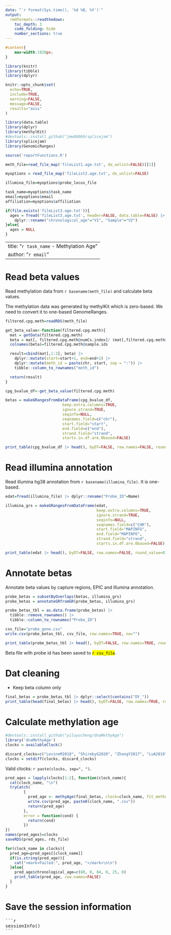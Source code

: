 ```yaml
---
date: "`r format(Sys.time(), '%d %B, %Y')`"
output: 
  rmdformats::readthedown:
    toc_depth: 3
    code_folding: hide
    number_sections: true
---
```


```css
#content{
    max-width:1920px;
}
```

```r
library(knitr)
library(tibble)
library(dplyr)

knitr::opts_chunk$set(
  echo=TRUE, 
  include=TRUE, 
  warning=FALSE, 
  message=FALSE, 
  results="asis"
)
```

```r
library(data.table)
library(dplyr)
library(methylKit)
#devtools::install_github("jmw86069/splicejam")
library(splicejam)
library(GenomicRanges)

source('reportFunctions.R')

meth_file=read_file_map('fileList1.age.txt', do_unlist=FALSE)[[1]]

myoptions = read_file_map('fileList2.age.txt', do_unlist=FALSE)

illumina_file=myoptions$probe_locus_file

task_name=myoptions$task_name
email=myoptions$email
affiliation=myoptions$affiliation

if(file.exists('fileList3.age.txt')){
  ages = fread('fileList3.age.txt', header=FALSE, data.table=FALSE) |>
    dplyr::rename("chronological_age"="V1", "Sample"="V2")
}else{
  ages = NULL
}
```

---
title: "`r task_name` - Methylation Age"
author: "`r email`"
---

# Read beta values

Read methylation data from `r basename(meth_file)` and calculate beta values.

The methylation data was generated by methylKit which is zero-based. 
We need to convert it to one-based GenomeRanges.

```r
filtered.cpg.meth=readRDS(meth_file)

get_beta_value<-function(filtered.cpg.meth){
  mat = getData(filtered.cpg.meth)  
  beta = mat[, filtered.cpg.meth@numCs.index]/ (mat[,filtered.cpg.meth@numCs.index] + mat[,filtered.cpg.meth@numTs.index] )
  colnames(beta)=filtered.cpg.meth@sample.ids

  result=cbind(mat[,1:3], beta) |>
    dplyr::mutate(start=start+1, end=end+1) |>
    dplyr::mutate(meth_id = paste(chr, start, sep = ":")) |>
    tibble::column_to_rownames("meth_id") 

  return(result)
}

cpg_bvalue_df<-get_beta_value(filtered.cpg.meth)  

betas = makeGRangesFromDataFrame(cpg_bvalue_df,
                         keep.extra.columns=TRUE,
                         ignore.strand=TRUE,
                         seqinfo=NULL,
                         seqnames.field=c("chr"),
                         start.field="start",
                         end.field=c("end"),
                         strand.field="strand",
                         starts.in.df.are.0based=FALSE)

print_table(cpg_bvalue_df |> head(), byDT=FALSE, row.names=FALSE, round_value=0)
```

# Read illumina annotation

Read illumina hg38 annotation from `r basename(illumina_file)`. It is one-based.

```r
edat=fread(illumina_file) |> dplyr::rename("Probe_ID"=Name)

illumina_grs = makeGRangesFromDataFrame(edat,
                                        keep.extra.columns=TRUE,
                                        ignore.strand=TRUE,
                                        seqinfo=NULL,
                                        seqnames.field=c("CHR"),
                                        start.field="MAPINFO",
                                        end.field="MAPINFO",
                                        strand.field="strand",
                                        starts.in.df.are.0based=FALSE)

print_table(edat |> head(), byDT=FALSE, row.names=FALSE, round_value=0)
```

# Annotate betas

Annotate beta values by capture regions, EPIC and Illumina annotation.

```r
probe_betas = subsetByOverlaps(betas, illumina_grs)
probe_betas = annotateGRfromGR(probe_betas, illumina_grs)

probe_betas_tbl = as.data.frame(probe_betas) |> 
  tibble::remove_rownames() |>
  tibble::column_to_rownames("Probe_ID") 

csv_file="probe_gene.csv"
write.csv(probe_betas_tbl, csv_file, row.names=TRUE, na="")

print_table(probe_betas_tbl |> head(), byDT=FALSE, row.names=TRUE, round_value=0)
```

Beta file with probe id has been saved to <mark>`r csv_file`</mark>.

# Dat cleaning

- Keep beta column only

```r
final_betas = probe_betas_tbl |> dplyr::select(contains("DY_"))
print_table(head(final_betas) |> head(), byDT=FALSE, row.names=TRUE, round_value=0)
```

# Calculate methylation age

```r
#devtools::install_github("yiluyucheng/dnaMethyAge")
library('dnaMethyAge')
clocks = availableClock()

discard_clocks=c("LevineM2018", "ShirebyG2020", "ZhangY2017", "LuA2019", "DunedinPACE", "McEwenL2019", "CBL_specific", "CBL_common", "Cortex_common", "epiTOC2", "LuA2023p1")
clocks = setdiff(clocks, discard_clocks)
```

Valid clocks: `r paste(clocks, sep=", ")`.

```r
pred_ages = lapply(clocks[1:2], function(clock_name){
  cat(clock_name, "\n")
  tryCatch(
        {
          pred_age <- methyAge(final_betas, clock=clock_name, fit_method='Linear')
          write.csv(pred_age, paste0(clock_name, ".csv"))
          return(pred_age)
        },
        error = function(cond) {
          return(cond)
        })
})
names(pred_ages)=clocks
saveRDS(pred_ages, rds_file)
```

```r
for(clock_name in clocks){
  pred_age=pred_ages[[clock_name]]
  if(is.string(pred_age)){
    cat("<mark>Failed:", pred_age, "</mark>\n\n")
  }else{
    pred_age$chronological_age=c(80, 0, 84, 0, 25, 0)
    print_table(pred_age, row.names=FALSE)
  }
}
```

# Save the session information

<pre>
```r
sessionInfo()
```
</pre>


